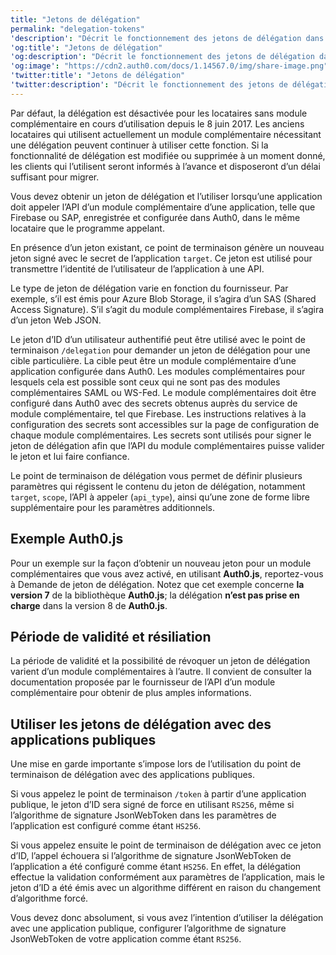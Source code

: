 ```yaml
---
title: "Jetons de délégation"
permalink: "delegation-tokens"
'description': "Décrit le fonctionnement des jetons de délégation dans Auth0."
'og:title': "Jetons de délégation"
'og:description': "Décrit le fonctionnement des jetons de délégation dans Auth0."
'og:image': "https://cdn2.auth0.com/docs/1.14567.0/img/share-image.png"
'twitter:title': "Jetons de délégation"
'twitter:description': "Décrit le fonctionnement des jetons de délégation dans Auth0."
---
```


<Warning>

Par défaut, la délégation est désactivée pour les locataires sans module complémentaire en cours d’utilisation depuis le 8 juin 2017. Les anciens locataires qui utilisent actuellement un module complémentaire nécessitant une délégation peuvent continuer à utiliser cette fonction. Si la fonctionnalité de délégation est modifiée ou supprimée à un moment donné, les clients qui l’utilisent seront informés à l’avance et disposeront d’un délai suffisant pour migrer.

</Warning>

Vous devez obtenir un jeton de délégation et l’utiliser lorsqu’une application doit appeler l’API d’un module complémentaire d’une application, telle que Firebase ou SAP, enregistrée et configurée dans Auth0, dans le même locataire que le programme appelant.

En présence d’un jeton existant, ce point de terminaison génère un nouveau jeton signé avec le secret de l’application `target`. Ce jeton est utilisé pour transmettre l’identité de l’utilisateur de l’application à une API.

Le type de jeton de délégation varie en fonction du fournisseur. Par exemple, s’il est émis pour Azure Blob Storage, il s’agira d’un SAS (Shared Access Signature). S’il s’agit du module complémentaires Firebase, il s’agira d’un jeton Web JSON.

Le jeton d’ID d’un utilisateur authentifié peut être utilisé avec le point de terminaison `/delegation` pour demander un jeton de délégation pour une cible particulière. La cible peut être un module complémentaire d’une application configurée dans Auth0. Les modules complémentaires pour lesquels cela est possible sont ceux qui ne sont pas des modules complémentaires <Tooltip href="/docs/docs/fr-ca/glossary?term=security-assertion-markup-language" tip="Security Assertion Markup Language (SAML)
Protocole normalisé permettant à deux parties d’échanger des informations d’authentification sans mot de passe." cta="Voir le glossaire">SAML</Tooltip> ou <Tooltip href="/docs/docs/fr-ca/glossary?term=ws-fed" tip="Web Service Federation (WS-Fed)
Protocole de gestion des identités des utilisateurs à travers les domaines." cta="Voir le glossaire">WS-Fed</Tooltip>. Le module complémentaires doit être configuré dans Auth0 avec des secrets obtenus auprès du service de module complémentaire, tel que Firebase. Les instructions relatives à la configuration des secrets sont accessibles sur la page de configuration de chaque module complémentaires. Les secrets sont utilisés pour signer le jeton de délégation afin que l’API du module complémentaires puisse valider le jeton et lui faire confiance.

Le point de terminaison de délégation vous permet de définir plusieurs paramètres qui régissent le contenu du jeton de délégation, notamment `target`, `scope`, l’API à appeler (`api_type`), ainsi qu’une zone de forme libre supplémentaire pour les paramètres additionnels.

## Exemple Auth0.js

Pour un exemple sur la façon d’obtenir un nouveau jeton pour un module complémentaires que vous avez activé, en utilisant **Auth0.js**, reportez-vous à Demande de jeton de délégation. Notez que cet exemple concerne **la version 7** de la bibliothèque **Auth0.js**; la délégation **n’est pas prise en charge** dans la version 8 de **Auth0.js**.

## Période de validité et résiliation

La période de validité et la possibilité de révoquer un jeton de délégation varient d’un module complémentaires à l’autre. Il convient de consulter la documentation proposée par le fournisseur de l’API d’un module complémentaire pour obtenir de plus amples informations.

## Utiliser les jetons de délégation avec des applications publiques

Une mise en garde importante s’impose lors de l’utilisation du point de terminaison de délégation avec des applications publiques.

Si vous appelez le point de terminaison `/token` à partir d’une application publique, le jeton d’ID sera signé de force en utilisant `RS256`, même si l’algorithme de signature JsonWebToken dans les paramètres de l’application est configuré comme étant `HS256`.

Si vous appelez ensuite le point de terminaison de délégation avec ce jeton d’ID, l’appel échouera si l’algorithme de signature JsonWebToken de l’application a été configuré comme étant `HS256`. En effet, la délégation effectue la validation conformément aux paramètres de l’application, mais le jeton d’ID a été émis avec un algorithme différent en raison du changement d’algorithme forcé.

Vous devez donc absolument, si vous avez l’intention d’utiliser la délégation avec une application publique, configurer l’algorithme de signature JsonWebToken de votre application comme étant `RS256`.